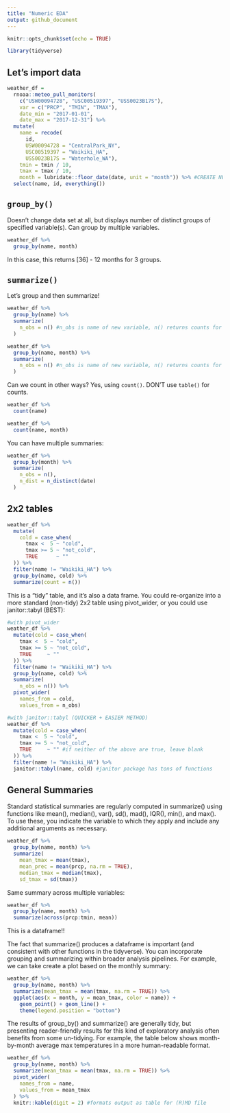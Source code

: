 ```yaml
---
title: "Numeric EDA"
output: github_document
---
```


```r
knitr::opts_chunk$set(echo = TRUE)
```

```r
library(tidyverse)
```

## Let's import data

```r
weather_df =  
  rnoaa::meteo_pull_monitors(
    c("USW00094728", "USC00519397", "USS0023B17S"),
    var = c("PRCP", "TMIN", "TMAX"), 
    date_min = "2017-01-01",
    date_max = "2017-12-31") %>%
  mutate(
    name = recode(
      id, 
      USW00094728 = "CentralPark_NY", 
      USC00519397 = "Waikiki_HA",
      USS0023B17S = "Waterhole_WA"),
    tmin = tmin / 10,
    tmax = tmax / 10,
    month = lubridate::floor_date(date, unit = "month")) %>% #CREATE NEW MONTH VAR
  select(name, id, everything())
```

## `group_by()`

Doesn't change data set at all, but displays number of distinct groups of specified variable(s). Can group by multiple variables.

```r
weather_df %>%
  group_by(name, month)
```
In this case, this returns [36] - 12 months for 3 groups.

## `summarize()`

Let's group and then summarize!

```r
weather_df %>%
  group_by(name) %>%
  summarize(
    n_obs = n() #n_obs is name of new variable, n() returns counts for each group
  )

weather_df %>%
  group_by(name, month) %>%
  summarize(
    n_obs = n() #n_obs is name of new variable, n() returns counts for each group
  )
```

Can we count in other ways? Yes, using `count()`. DON'T use `table()` for counts.

```r
weather_df %>%
  count(name)

weather_df %>%
  count(name, month)
```

You can have multiple summaries:

```r
weather_df %>%
  group_by(month) %>%
  summarize(
    n_obs = n(),
    n_dist = n_distinct(date)
  )
```

## 2x2 tables

```r
weather_df %>% 
  mutate(
    cold = case_when(
      tmax <  5 ~ "cold",
      tmax >= 5 ~ "not_cold",
      TRUE      ~ ""
  )) %>% 
  filter(name != "Waikiki_HA") %>% 
  group_by(name, cold) %>% 
  summarize(count = n())
```

This is a “tidy” table, and it’s also a data frame. You could re-organize into a more standard (non-tidy) 2x2 table using pivot_wider, or you could use janitor::tabyl (BEST):

```r
#with pivot_wider
weather_df %>% 
  mutate(cold = case_when(
    tmax <  5 ~ "cold",
    tmax >= 5 ~ "not_cold",
    TRUE     ~ ""
  )) %>% 
  filter(name != "Waikiki_HA") %>% 
  group_by(name, cold) %>% 
  summarize(
    n_obs = n()) %>%
  pivot_wider(
    names_from = cold,
    values_from = n_obs)

#with janitor::tabyl (QUICKER + EASIER METHOD)
weather_df %>% 
  mutate(cold = case_when(
    tmax <  5 ~ "cold",
    tmax >= 5 ~ "not_cold",
    TRUE     ~ "" #if neither of the above are true, leave blank
  )) %>% 
  filter(name != "Waikiki_HA") %>% 
  janitor::tabyl(name, cold) #janitor package has tons of functions
```


## General Summaries

Standard statistical summaries are regularly computed in summarize() using functions like mean(), median(), var(), sd(), mad(), IQR(), min(), and max(). To use these, you indicate the variable to which they apply and include any additional arguments as necessary.

```r
weather_df %>%
  group_by(name, month) %>%
  summarize(
    mean_tmax = mean(tmax),
    mean_prec = mean(prcp, na.rm = TRUE),
    median_tmax = median(tmax),
    sd_tmax = sd(tmax))
```

Same summary across multiple variables:
```r
weather_df %>%
  group_by(name, month) %>%
  summarize(across(prcp:tmin, mean))
```

This is a dataframe!!

The fact that summarize() produces a dataframe is important (and consistent with other functions in the tidyverse). You can incorporate grouping and summarizing within broader analysis pipelines. For example, we can take create a plot based on the monthly summary:

```r
weather_df %>%
  group_by(name, month) %>%
  summarize(mean_tmax = mean(tmax, na.rm = TRUE)) %>%
  ggplot(aes(x = month, y = mean_tmax, color = name)) + 
    geom_point() + geom_line() + 
    theme(legend.position = "bottom")
```
The results of group_by() and summarize() are generally tidy, but presenting reader-friendly results for this kind of exploratory analysis often benefits from some un-tidying. For example, the table below shows month-by-month average max temperatures in a more human-readable format.

```r
weather_df %>%
  group_by(name, month) %>%
  summarize(mean_tmax = mean(tmax, na.rm = TRUE)) %>%
  pivot_wider(
    names_from = name,
    values_from = mean_tmax
  ) %>%
  knitr::kable(digit = 2) #formats output as table for (R)MD file
```



